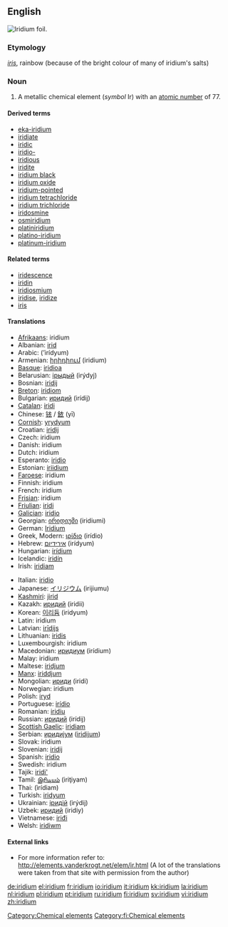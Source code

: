 {{see|Iridium}}
{{elements|Ir|osmium|Os|platinum|Pt}}
==English==
[[Image:Iridium foil.jpg|thumb|right|Iridium foil.]]
{{wikipedia}}
{{commons}}
===Etymology===
{{L.}} ''[[iris#Latin|iris]]'', rainbow (because of the bright colour of many of iridium's salts)

===Noun===
{{en-noun|-}}

# A metallic chemical element (''symbol'' Ir) with an [[atomic number]] of 77.

====Derived terms====
*[[eka-iridium]]
*[[iridiate]]
*[[iridic]]
*[[iridio-]]
*[[iridious]]
*[[iridite]]
*[[iridium black]]
*[[iridium oxide]]
*[[iridium-pointed]]
*[[iridium tetrachloride]]
*[[iridium trichloride]]
*[[iridosmine]]
*[[osmiridium]]
*[[platiniridium]]
*[[platino-iridium]]
*[[platinum-iridium]]

====Related terms====
*[[iridescence]]
*[[iridin]]
*[[iridiosmium]]
*[[iridise]], [[iridize]]
*[[iris]]

====Translations====
{{trans-top|chemical element}}
*[[Afrikaans]]: iridium
*Albanian: [[irid]]
*Arabic: {{ARchar|[[إريديوم]]}} (’irídyum) {{m}}
*Armenian: [[իրիդիում]] (iridium)
*[[Basque]]: [[iridioa]]
*Belarusian: [[iрыдый]] (irýdyj) {{m}}
*Bosnian: [[iridij]]
*[[Breton]]: [[iridiom]]
*Bulgarian: [[иридий]] (irídij) {{m}}
*[[Catalan]]: [[iridi]]
*Chinese: [[铱]] / [[銥]] (yī)
*[[Cornish]]: [[yrydyum]]
*Croatian: [[iridij]]
*Czech: iridium
*Danish: iridium
*Dutch: iridium {{n}}
*Esperanto: [[iridio]]
*Estonian: [[iriidium]]
*[[Faroese]]: iridium
*Finnish: iridium
*French: iridium {{m}}
*[[Frisian]]: iridium
*[[Friulian]]: [[iridi]]
*[[Galician]]: [[iridio]]
*Georgian: [[ირიდიუმი]] (iridiumi)
*German: [[Iridium]] {{n}}
*Greek, Modern: [[ιρίδιο]] (irídio) {{n}}
*Hebrew: [[אירידיום]] (irídyum)
*Hungarian: [[irídium]]
*Icelandic: [[iridín]]
*Irish: [[iridiam]]
{{trans-mid}}
*Italian: [[iridio]] {{m}}
*Japanese: [[イリジウム]] (irijiumu)
*[[Kashmiri]]: [[jirid]]
*Kazakh: [[иридий]] (iridii)
*Korean: [[이리듐]] (iridyum)
*Latin: iridium
*Latvian: [[irīdijs]]
*Lithuanian: [[iridis]]
*Luxembourgish: iridium
*Macedonian: [[иридиум]] (irídium) {{m}}
*Malay: iridium
*Maltese: [[iridjum]]
*[[Manx]]: [[iriddjum]]
*Mongolian: [[ириди]] (iridi)
*Norwegian: iridium
*Polish: [[iryd]] {{m}}
*Portuguese: [[irídio]] {{m}}
*Romanian: [[iridiu]] {{n}}
*Russian: [[иридий]] (irídij) {{m}}
*[[Scottish Gaelic]]: [[iridiam]]
*Serbian: [[иридиjум]] ([[iridijum]]) {{m}}
*Slovak: iridium
*Slovenian: [[iridij]]
*Spanish: [[iridio]] {{m}}
*Swedish: iridium
*Tajik: [[iridi']]
*Tamil: [[இரிடியம்]] (iriţiyam)
*Thai: {{THchar|[[อิริเดียม]]}} (ìrídiam)
*Turkish: [[iridyum]]
*Ukrainian: [[iридiй]] (irýdij) {{m}}
*Uzbek: [[иридий]] (iridiy)
*Vietnamese: [[iriđi]]
*Welsh: [[iridiwm]]
{{trans-bottom}}

====External links====
*For more information refer to: http://elements.vanderkrogt.net/elem/ir.html (A lot of the translations were taken from that site with permission from the author)

[[Category:Chemical elements]]
[[Category:fi:Chemical elements]]

[[de:iridium]]
[[el:iridium]]
[[fr:iridium]]
[[io:iridium]]
[[it:iridium]]
[[kk:iridium]]
[[la:iridium]]
[[nl:iridium]]
[[pl:iridium]]
[[pt:iridium]]
[[ru:iridium]]
[[fi:iridium]]
[[sv:iridium]]
[[vi:iridium]]
[[zh:iridium]]